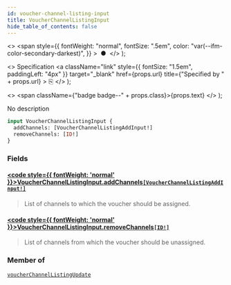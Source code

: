 ```yaml
---
id: voucher-channel-listing-input
title: VoucherChannelListingInput
hide_table_of_contents: false
---
```


  <>
    <span
      style={{
        fontWeight: "normal",
        fontSize: ".5em",
        color: "var(--ifm-color-secondary-darkest)",
      }}
    >
      &nbsp;●&nbsp;
    </span>
  </>
);

  <>
    Specification
    <a
      className="link"
      style={{ fontSize: "1.5em", paddingLeft: "4px" }}
      target="\_blank"
      href={props.url}
      title={"Specified by " + props.url}
    >
      ⎘
    </a>
  </>
);

  <>
    <span className={"badge badge--" + props.class}>{props.text}</span>
  </>
);

No description

```graphql
input VoucherChannelListingInput {
  addChannels: [VoucherChannelListingAddInput!]
  removeChannels: [ID!]
}
```

### Fields

#### [<code style={{ fontWeight: 'normal' }}>VoucherChannelListingInput.<b>addChannels</b></code>](#)<Bullet />[`[VoucherChannelListingAddInput!]`](../../api-reference/inputs/voucher-channel-listing-add-input) <Badge class="secondary" text="list"/> <Badge class="secondary" text="input"/>

> List of channels to which the voucher should be assigned.

#### [<code style={{ fontWeight: 'normal' }}>VoucherChannelListingInput.<b>removeChannels</b></code>](#)<Bullet />[`[ID!]`](../../api-reference/scalars/id) <Badge class="secondary" text="list"/> <Badge class="secondary" text="scalar"/>

> List of channels from which the voucher should be unassigned.

### Member of

[`voucherChannelListingUpdate`](../../api-reference/mutations/voucher-channel-listing-update) <Badge class="secondary" text="mutation"/>
